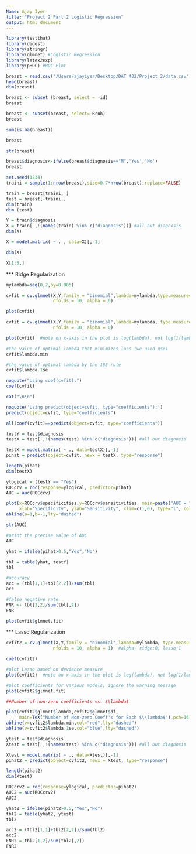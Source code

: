 ```yaml
---
Name: Ajay Iyer
title: "Project 2 Part 2 Logistic Regression"
output: html_document
---
```


```r
library(testthat)
library(digest)
library(stringr)
library(glmnet) #Logistic Regression
library(latex2exp)
library(pROC) #ROC Plot
```


```r
breast = read.csv("/Users/ajayiyer/Desktop/DAT 402/Project 2/data.csv")
head(breast)
dim(breast)
```


```r
breast <- subset (breast, select = -id)
breast
```

```r
breast <- subset(breast, select=-Bruh)
breast
```

```r
sum(is.na(breast))
```

```r
breast
```

```r
str(breast)
```

```r
breast$diagnosis<-ifelse(breast$diagnosis=="M",'Yes','No')
breast
```

```r
set.seed(1234)
traini = sample(1:nrow(breast),size=0.7*nrow(breast),replace=FALSE)

train = breast[traini, ]
test = breast[-traini,]
dim(train)
dim (test)
```

```r
Y = train$diagnosis
X = train[ ,!(names(train) %in% c("diagnosis"))] #all but diagnosis
dim(X)
```

```r
X = model.matrix( ~ . , data=X)[,-1]

dim(X)

X[1:5,]

```

*** Ridge Regularization


```r
mylambda=seq(0,2,by=0.005) 

cvfit = cv.glmnet(X,Y,family = "binomial",lambda=mylambda,type.measure="deviance",
                  nfolds = 10, alpha = 0) 

plot(cvfit)

```

```r
cvfit = cv.glmnet(X,Y,family = "binomial",lambda=mylambda, type.measure="mse",
                  nfolds = 10, alpha = 0) 

plot(cvfit)  #note on x-axis in the plot is log(lambda), not log(1/lambda)
```

```r
#the value of optimal lambda that minimizes loss (we used mse)
cvfit$lambda.min

#the value of optimal lambda by the 1SE rule
cvfit$lambda.1se
```

```r
noquote("Using coef(cvfit):") 
coef(cvfit)

cat("\n\n")

noquote('Using predict(object=cvfit, type="coefficients"):')
predict(object=cvfit, type="coefficients")
```

```r
all(coef(cvfit)==predict(object=cvfit, type="coefficients"))
```

```r
testY = test$diagnosis
testX = test[ ,!(names(test) %in% c("diagnosis"))] #all but diagnosis

testX = model.matrix( ~ ., data=testX)[,-1]
pihat = predict(object=cvfit, newx = testX, type="response")

length(pihat)
dim(testX)

```

```r
ylogical = (testY == "Yes")
ROCcrv = roc(response=ylogical, predictor=pihat)
AUC = auc(ROCcrv)

plot(x=ROCcrv$specificities,y=ROCcrv$sensitivities, main=paste("AUC = ",round(AUC,2)), 
     xlab="Specificity", ylab="Sensitivity", xlim=c(1,0), type="l", col="red")
abline(a=1,b=-1,lty="dashed")
```

```r
str(AUC)
```

```r
#print the precise value of AUC
AUC
```

```r
yhat = ifelse(pihat>0.5,"Yes","No")
```

```r
tbl = table(yhat, testY)
tbl
```

```r
#accuracy
acc = (tbl[1,1]+tbl[2,2])/sum(tbl)
acc
```

```r
#false negative rate
FNR <- tbl[1,2]/sum(tbl[,2])
FNR
```

```r
plot(cvfit$glmnet.fit)
```

*** Lasso Regularization


```r
cvfit2 = cv.glmnet(X,Y,family = "binomial",lambda=mylambda, type.measure="deviance",
                  nfolds = 10, alpha = 1)  #alpha- ridge:0, lasso:1
```

```r
coef(cvfit2)
```

```r
#plot Lasso based on deviance measure
plot(cvfit2)  #note on x-axis in the plot is log(lambda), not log(1/lambda)

#plot coefficients for various models; ignore the warning message
plot(cvfit2$glmnet.fit)
```

```r
##Number of non-zero coefficients vs. $\lambda$

plot(cvfit2$glmnet$lambda,cvfit2$glmnet$df, 
     main=TeX("Number of Non-zero Coeff's for Each $\\lambda$"),pch=16)
abline(v=cvfit2$lambda.min,col="red",lty="dashed")
abline(v=cvfit2$lambda.1se,col="blue",lty="dashed")
```

```r
ytest = test$diagnosis
Xtest = test[ ,!(names(test) %in% c("diagnosis"))] #all but diagnosis

Xtest = model.matrix( ~ ., data=Xtest)[,-1]
pihat2 = predict(object=cvfit2, newx = Xtest, type="response")

length(pihat2)
dim(Xtest)
```

```r
ROCcrv2 = roc(response=ylogical, predictor=pihat2)
AUC2 = auc(ROCcrv2)
AUC2
```

```r
yhat2 = ifelse(pihat2>0.5,"Yes","No")
tbl2 = table(yhat2, ytest)
tbl2
```

```r
acc2 = (tbl2[1,1]+tbl2[2,2])/sum(tbl2)
acc2
FNR2 = tbl2[1,2]/sum(tbl2[,2])
FNR2 
```
